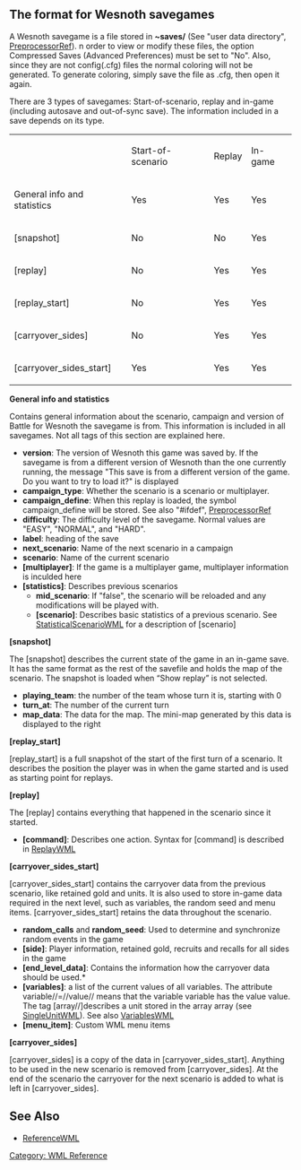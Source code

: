 {{WML Tags}}
== The format for Wesnoth savegames ==

A Wesnoth savegame is a file stored in '''~saves/''' (See "user data directory", [[PreprocessorRef]]).
n order to view or modify these files, the option Compressed Saves (Advanced Preferences) must be set to "No". Also, since they are not config(.cfg) files the normal coloring will not be generated. To generate coloring, simply save the file as .cfg, then open it again.

{{DevFeature1.11}} There are 3 types of savegames: Start-of-scenario, replay and in-game (including autosave and out-of-sync save). The information included in a save depends on its type.

{|
|-
| || Start-of-scenario || Replay || In-game
|-
| General info and statistics || Yes || Yes || Yes
|-
| [snapshot] || No || No || Yes
|-
| [replay] || No || Yes || Yes
|-
| [replay_start] || No || Yes || Yes
|-
| [carryover_sides] || No || Yes || Yes
|-
| [carryover_sides_start] || Yes || Yes || Yes
|}


'''General info and statistics'''

Contains general information about the scenario, campaign and version of Battle for Wesnoth the savegame is from. This information is included in all savegames.
Not all tags of this section are explained here.

* '''version''': The version of Wesnoth this game was saved by. If the savegame is from a different version of Wesnoth than the one currently running, the message "This save is from a different version of the game. Do you want to try to load it?" is displayed
* '''campaign_type''': Whether the scenario is a scenario or multiplayer.
* '''campaign_define''': When this replay is loaded, the symbol campaign_define will be stored. See also "#ifdef", [[PreprocessorRef]]
* '''difficulty''': The difficulty level of the savegame. Normal values are "EASY", "NORMAL", and "HARD". 
* '''label''':  heading of the save
* '''next_scenario''': Name of the next scenario in a campaign
* '''scenario''': Name of the current scenario
* '''[multiplayer]''': If the game is a multiplayer game, multiplayer information is inculded here
* '''[statistics]''': Describes previous scenarios
** '''mid_scenario''': If "false", the scenario will be reloaded and any modifications will be played with.
** '''[scenario]''': Describes basic statistics of a previous scenario. See [[StatisticalScenarioWML]] for a description of [scenario]


'''[snapshot]'''

The [snapshot] describes the current state of the game in an in-game save. It has the same format as the rest of the savefile and holds the map of the scenario. The snapshot is loaded when “Show replay” is not selected.

* '''playing_team''': the number of the team whose turn it is, starting with 0
* '''turn_at''': The number of the current turn
* '''map_data''': The data for the map. The mini-map generated by this data is displayed to the right


'''[replay_start]'''

[replay_start] is a full snapshot of the start of the first turn of a scenario. It describes the position the player was in when the game started and is used as starting point for replays.


'''[replay]'''

The [replay] contains everything that happened in the scenario since it started.

* '''[command]''': Describes one action. Syntax for [command] is described in [[ReplayWML]]


'''[carryover_sides_start]'''

[carryover_sides_start] contains the carryover data from the previous scenario, like retained gold and units. It is also used to store in-game data required in the next level, such as variables, the random seed and menu items. [carryover_sides_start] retains the data throughout the scenario.

* '''random_calls''' and '''random_seed''': Used to determine and synchronize random events in the game
* '''[side]''': Player information, retained gold, recruits and recalls for all sides in the game
* '''[end_level_data]''': Contains the information how the carryover data should be used.*
* '''[variables]''': a list of the current values of all variables. The attribute variable//=//value// means that the variable variable has the value value. The tag [array//]describes a unit stored in the array array (see [[SingleUnitWML]]). See also [[VariablesWML]]
* '''[menu_item]''': Custom WML menu items


'''[carryover_sides]'''

[carryover_sides] is a copy of the data in [carryover_sides_start]. Anything to be used in the new scenario is removed from [carryover_sides]. At the end of the scenario the carryover for the next scenario is added to what is left in [carryover_sides].

== See Also ==
* [[ReferenceWML]]


[[Category: WML Reference]]

